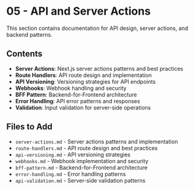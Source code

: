 # 05 - API and Server Actions

This section contains documentation for API design, server actions, and backend patterns.

## Contents

- **Server Actions**: Next.js server actions patterns and best practices
- **Route Handlers**: API route design and implementation
- **API Versioning**: Versioning strategies for API endpoints
- **Webhooks**: Webhook handling and security
- **BFF Pattern**: Backend-for-Frontend architecture
- **Error Handling**: API error patterns and responses
- **Validation**: Input validation for server-side operations

## Files to Add

- `server-actions.md` - Server actions patterns and implementation
- `route-handlers.md` - API route design and best practices
- `api-versioning.md` - API versioning strategies
- `webhooks.md` - Webhook implementation and security
- `bff-pattern.md` - Backend-for-Frontend architecture
- `error-handling.md` - Error handling patterns
- `api-validation.md` - Server-side validation patterns
